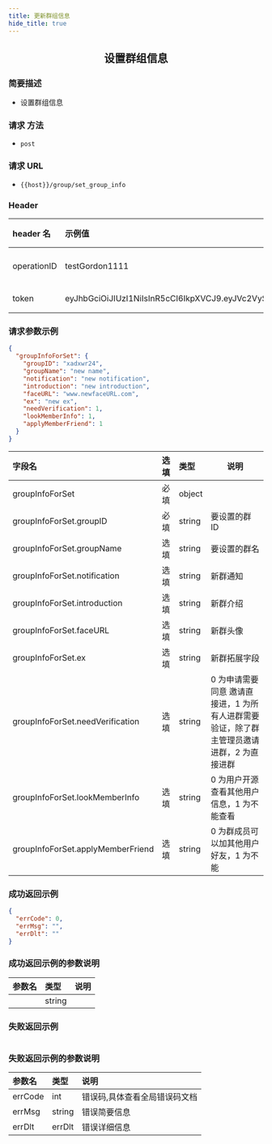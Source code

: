 ```yaml
---
title: 更新群组信息
hide_title: true
---
```


<center>

## 设置群组信息

</center>

### 简要描述

- 设置群组信息

### 请求 方法

- `post`

### 请求 URL

- `{{host}}/group/set_group_info`

### Header

| header 名   | 示例值                                                                                                                                                                                                      | 选填 | 类型   | 说明                         |
| :---------- | :---------------------------------------------------------------------------------------------------------------------------------------------------------------------------------------------------------- | :--- | ------ | ---------------------------- |
| operationID | testGordon1111                                                                                                                                                                                              | 必填 | string | operationID 用于全局链路追踪 |
| token       | eyJhbGciOiJIUzI1NiIsInR5cCI6IkpXVCJ9.eyJVc2VySUQiOiJvcGVuSU0xMjM0NTYiLCJQbGF0Zm9ybUlEIjoxLCJleHAiOjE2OTU4MjE4MDUsIm5iZiI6MTY4ODA0NTUwNSwiaWF0IjoxNjg4MDQ1ODA1fQ.cY4ecn4qNO59uOkjLiJXSVg57INKOeeXxsNA2ABVFeg | 必填 | string | 管理员或者用户 token         |

### 请求参数示例

```json
{
  "groupInfoForSet": {
    "groupID": "xadxwr24",
    "groupName": "new name",
    "notification": "new notification",
    "introduction": "new introduction",
    "faceURL": "www.newfaceURL.com",
    "ex": "new ex",
    "needVerification": 1,
    "lookMemberInfo": 1,
    "applyMemberFriend": 1
  }
}
```

| 字段名                            | 选填 | 类型   | 说明                                                                                      |
| :-------------------------------- | :--- | :----- | ----------------------------------------------------------------------------------------- |
| groupInfoForSet                   | 必填 | object |                                                                                           |
| groupInfoForSet.groupID           | 必填 | string | 要设置的群 ID                                                                             |
| groupInfoForSet.groupName         | 选填 | string | 要设置的群名                                                                              |
| groupInfoForSet.notification      | 选填 | string | 新群通知                                                                                  |
| groupInfoForSet.introduction      | 选填 | string | 新群介绍                                                                                  |
| groupInfoForSet.faceURL           | 选填 | string | 新群头像                                                                                  |
| groupInfoForSet.ex                | 选填 | string | 新群拓展字段                                                                              |
| groupInfoForSet.needVerification  | 选填 | string | 0 为申请需要同意 邀请直接进，1 为所有人进群需要验证，除了群主管理员邀请进群，2 为直接进群 |
| groupInfoForSet.lookMemberInfo    | 选填 | string | 0 为用户开源查看其他用户信息，1 为不能查看                                                |
| groupInfoForSet.applyMemberFriend | 选填 | string | 0 为群成员可以加其他用户好友，1 为不能                                                    |

### 成功返回示例

```json
{
  "errCode": 0,
  "errMsg": "",
  "errDlt": ""
}
```

### 成功返回示例的参数说明

| 参数名 | 类型   | 说明 |
| :----- | :----- | :--- |
|        | string |      |

### 失败返回示例

```json

```

### 失败返回示例的参数说明

| 参数名  | 类型   | 说明                          |
| :------ | :----- | :---------------------------- |
| errCode | int    | 错误码,具体查看全局错误码文档 |
| errMsg  | string | 错误简要信息                  |
| errDlt  | errDlt | 错误详细信息                  |
